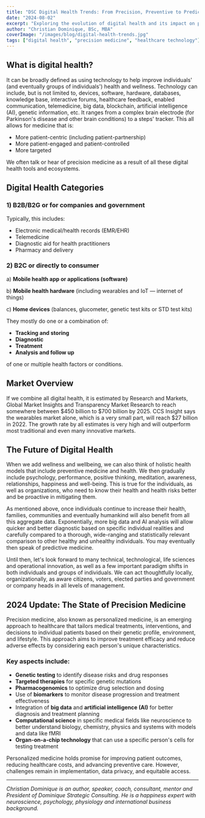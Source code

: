 ```yaml
---
title: "DSC Digital Health Trends: From Precision, Preventive to Predictive Medicine (3Ps)"
date: "2024-08-02"
excerpt: "Exploring the evolution of digital health and its impact on precision, preventive, and predictive medicine."
author: "Christian Dominique, BSc, MBA"
coverImage: "/images/blog/digital-health-trends.jpg"
tags: ["digital health", "precision medicine", "healthcare technology"]
---
```


## What is digital health?

It can be broadly defined as using technology to help improve individuals' (and eventually groups of individuals') health and wellness. Technology can include, but is not limited to, devices, software, hardware, databases, knowledge base, interactive forums, healthcare feedback, enabled communication, telemedicine, big data, blockchain, artificial intelligence (AI), genetic information, etc. It ranges from a complex brain electrode (for Parkinson's disease and other brain conditions) to a steps' tracker. This all allows for medicine that is:

- More patient-centric (including patient-partnership)
- More patient-engaged and patient-controlled
- More targeted

We often talk or hear of precision medicine as a result of all these digital health tools and ecosystems.

## Digital Health Categories

### 1) B2B/B2G or for companies and government

Typically, this includes:
- Electronic medical/health records (EMR/EHR)
- Telemedicine
- Diagnostic aid for health practitioners
- Pharmacy and delivery

### 2) B2C or directly to consumer

a) **Mobile health app or applications (software)**

b) **Mobile health hardware** (including wearables and IoT — internet of things)

c) **Home devices** (balances, glucometer, genetic test kits or STD test kits)

They mostly do one or a combination of:

- **Tracking and storing**
- **Diagnostic**
- **Treatment**
- **Analysis and follow up**

of one or multiple health factors or conditions.

## Market Overview

If we combine all digital health, it is estimated by Research and Markets, Global Market Insights and Transparency Market Research to reach somewhere between $450 billion to $700 billion by 2025. CCS Insight says the wearables market alone, which is a very small part, will reach $27 billion in 2022. The growth rate by all estimates is very high and will outperform most traditional and even many innovative markets.

## The Future of Digital Health

When we add wellness and wellbeing, we can also think of holistic health models that include preventive medicine and health. We then gradually include psychology, performance, positive thinking, meditation, awareness, relationships, happiness and well-being. This is true for the individuals, as well as organizations, who need to know their health and health risks better and be proactive in mitigating them.

As mentioned above, once individuals continue to increase their health, families, communities and eventually humankind will also benefit from all this aggregate data. Exponentially, more big data and AI analysis will allow quicker and better diagnostic based on specific individual realities and carefully compared to a thorough, wide-ranging and statistically relevant comparison to other healthy and unhealthy individuals. You may eventually then speak of predictive medicine.

Until then, let's look forward to many technical, technological, life sciences and operational innovation, as well as a few important paradigm shifts in both individuals and groups of individuals. We can act thoughtfully locally, organizationally, as aware citizens, voters, elected parties and government or company heads in all levels of management.

## 2024 Update: The State of Precision Medicine

Precision medicine, also known as personalized medicine, is an emerging approach to healthcare that tailors medical treatments, interventions, and decisions to individual patients based on their genetic profile, environment, and lifestyle. This approach aims to improve treatment efficacy and reduce adverse effects by considering each person's unique characteristics.

### Key aspects include:

- **Genetic testing** to identify disease risks and drug responses
- **Targeted therapies** for specific genetic mutations
- **Pharmacogenomics** to optimize drug selection and dosing
- Use of **biomarkers** to monitor disease progression and treatment effectiveness
- Integration of **big data** and **artificial intelligence (AI)** for better diagnosis and treatment planning
- **Computational science** in specific medical fields like neuroscience to better understand biology, chemistry, physics and systems with models and data like fMRI
- **Organ-on-a-chip technology** that can use a specific person's cells for testing treatment

Personalized medicine holds promise for improving patient outcomes, reducing healthcare costs, and advancing preventive care. However, challenges remain in implementation, data privacy, and equitable access.

---

*Christian Dominique is an author, speaker, coach, consultant, mentor and President of Dominique Strategic Consulting. He is a happiness expert with neuroscience, psychology, physiology and international business background.*
